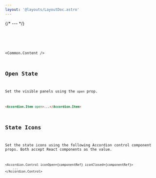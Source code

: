 ```yaml
---
layout: '@layouts/LayoutDoc.astro'
---
```





{/* --- */}

<Preview client:load>
	<Fragment slot="preview">
		<Example client:load />
	</Fragment>
	<Fragment slot="code">
		<Code code={ExampleRaw} lang="tsx" />
	</Fragment>
</Preview>

<Common.Content />

## Open State

Set the visible panels using the `open` prop.

```html
<Accordion.Item open>...</Accordion.Item>
```

## State Icons

Set the state icons using the following Accordion control component props. Both accept React components as the value.

```tsx
<Accordion.Control iconOpen={componentRef} iconClosed={componentRef}>
	...
</Accordion.Control>
```
